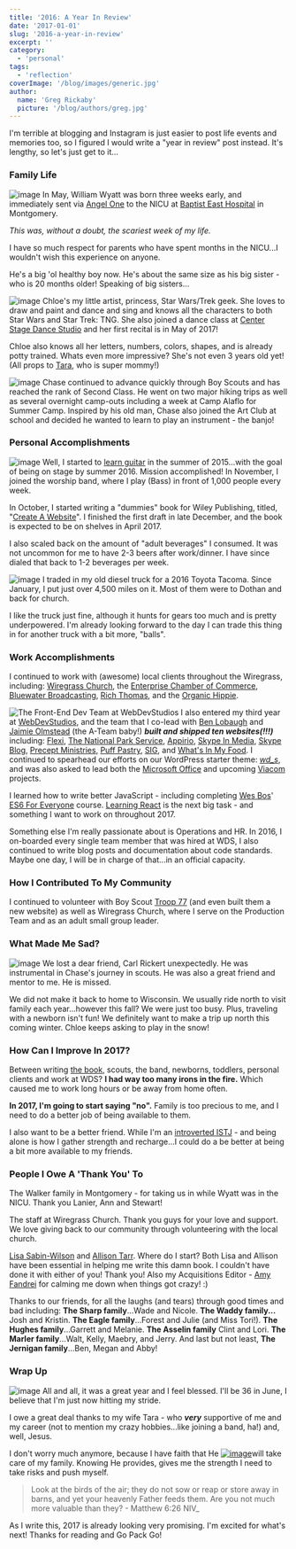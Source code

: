 ```yaml
---
title: '2016: A Year In Review'
date: '2017-01-01'
slug: '2016-a-year-in-review'
excerpt: ''
category:
  - 'personal'
tags:
  - 'reflection'
coverImage: '/blog/images/generic.jpg'
author:
  name: 'Greg Rickaby'
  picture: '/blog/authors/greg.jpg'
---
```


I'm terrible at blogging and Instagram is just easier to post life events and memories too, so I figured I would write a "year in review" post instead. It's lengthy, so let's just get to it...

### Family Life

![image](/optimized/wyatt-nicu-montgomery-150x150.jpg) In May, William Wyatt was born three weeks early, and immediately sent via [Angel One](http://care-ambulance.com/) to the NICU at [Baptist East Hospital](http://www.baptistfirst.org/) in Montgomery.

_This was, without a doubt, the scariest week of my life._

I have so much respect for parents who have spent months in the NICU...I wouldn't wish this experience on anyone.

He's a big 'ol healthy boy now. He's about the same size as his big sister - who is 20 months older! Speaking of big sisters...

![image](/optimized/chloe-painting-150x150.jpg) Chloe's my little artist, princess, Star Wars/Trek geek. She loves to draw and paint and dance and sing and knows all the characters to both Star Wars and Star Trek: TNG. She also joined a dance class at [Center Stage Dance Studio](http://www.centerstagedanceal.com/) and her first recital is in May of 2017!

Chloe also knows all her letters, numbers, colors, shapes, and is already potty trained. Whats even more impressive? She's not even 3 years old yet! (All props to [Tara](http://tararickaby.com), who is super mommy!)

![image](/optimized/chase-greg-scouts-150x150.jpg) Chase continued to advance quickly through Boy Scouts and has reached the rank of Second Class. He went on two major hiking trips as well as several overnight camp-outs including a week at Camp Alaflo for Summer Camp. Inspired by his old man, Chase also joined the Art Club at school and decided he wanted to learn to play an instrument - the banjo!

### Personal Accomplishments

![image](/optimized/greg-bass-wiregrass-cropped-150x150.jpg) Well, I started to [learn guitar](https://gregrickaby.com/2015/07/i-bought-a-guitar/) in the summer of 2015...with the goal of being on stage by summer 2016. Mission accomplished! In November, I joined the worship band, where I play (Bass) in front of 1,000 people every week.

In October, I started writing a "dummies" book for Wiley Publishing, titled, "[Create A Website](https://amzn.to/34QAxAQ)". I finished the first draft in late December, and the book is expected to be on shelves in April 2017.

I also scaled back on the amount of "adult beverages" I consumed. It was not uncommon for me to have 2-3 beers after work/dinner. I have since dialed that back to 1-2 beverages per week.

![image](/optimized/greg-truck-its-just-ok-150x150.jpg) I traded in my old diesel truck for a 2016 Toyota Tacoma. Since January, I put just over 4,500 miles on it. Most of them were to Dothan and back for church.

I like the truck just fine, although it hunts for gears too much and is pretty underpowered. I'm already looking forward to the day I can trade this thing in for another truck with a bit more, "balls".

### Work Accomplishments

I continued to work with (awesome) local clients throughout the Wiregrass, including: [Wiregrass Church](https://wiregrasschurch.org), the [Enterprise Chamber of Commerce](https://enterprisealabama.com), [Bluewater Broadcasting](http://bluewaterbroadcasting.com), [Rich Thomas](https://richthomasweathernetwork.com), and the [Organic Hippie](http://organichippie.com).

![The Front-End Dev Team at WebDevStudios](/blog/images/30207467882_0b5f11d383_kl-150x150.jpg) I also entered my third year at [WebDevStudios](https://webdevstudios.com), and the team that I co-lead with [Ben Lobaugh](https://twitter.com/benlobaugh) and [Jaimie Olmstead](https://twitter.com/jaimieolmstead) (the A-Team baby!) **_built and shipped ten websites(!!!)_** including: [Flexi](http://flexi.shoes/), [The National Park Service](https://www.nps.gov/training/), [Appirio](https://appirio.com/), [Skype In Media](https://media.skype.com), [Skype Blog](https://blogs.skype.com/), [Precept Ministries](http://www.precept.org/), [Puff Pastry](https://www.puffpastry.com/), [SIG](https://www.raiseyourgame.com/), and [What's In My Food](http://www.whatsinmyfood.com/). I continued to spearhead our efforts on our WordPress starter theme: _[wd_s](https://github.com/WebDevStudios/wd_s)_, and was also asked to lead both the [Microsoft Office](https://blogs.office.com/) and upcoming [Viacom](http://viacom.com) projects.

I learned how to write better JavaScript - including completing [Wes Bos](https://twitter.com/wesbos)' [ES6 For Everyone](https://es6.io/) course. [Learning React](https://reactforbeginners.com/) is the next big task - and something I want to work on throughout 2017.

Something else I'm really passionate about is Operations and HR. In 2016, I on-boarded every single team member that was hired at WDS, I also continued to write blog posts and documentation about code standards. Maybe one day, I will be in charge of that...in an official capacity.

### How I Contributed To My Community

I continued to volunteer with Boy Scout [Troop 77](http://troop77enterprise.com) (and even built them a new website) as well as Wiregrass Church, where I serve on the Production Team and as an adult small group leader.

### What Made Me Sad?

![image](/optimized/carl-hike-scouts-150x150.jpg) We lost a dear friend, Carl Rickert unexpectedly. He was instrumental in Chase's journey in scouts. He was also a great friend and mentor to me. He is missed.

We did not make it back to home to Wisconsin. We usually ride north to visit family each year...however this fall? We were just too busy. Plus, traveling with a newborn isn't fun! We definitely want to make a trip up north this coming winter. Chloe keeps asking to play in the snow!

### How Can I Improve In 2017?

Between writing [the book](https://amzn.to/34QAxAQ), scouts, the band, newborns, toddlers, personal clients and work at WDS? **I had way too many irons in the fire.** Which caused me to work long hours or be away from home often.

**In 2017, I'm going to start saying "no".** Family is too precious to me, and I need to do a better job of being available to them.

I also want to be a better friend. While I'm an [introverted ISTJ](https://www.16personalities.com/istj-personality) - and being alone is how I gather strength and recharge...I could do a be better at being a bit more available to my friends.

### People I Owe A 'Thank You' To

The Walker family in Montgomery - for taking us in while Wyatt was in the NICU. Thank you Lanier, Ann and Stewart!

The staff at Wiregrass Church. Thank you guys for your love and support. We love giving back to our community through volunteering with the local church.

[Lisa Sabin-Wilson](https://twitter.com/lisasabinwilson) and [Allison Tarr](https://twitter.com/allisonplus). Where do I start? Both Lisa and Allison have been essential in helping me write this damn book. I couldn't have done it with either of you! Thank you! Also my Acquisitions Editor - [Amy Fandrei](https://twitter.com/amyfandrei) for calming me down when things got crazy! :)

Thanks to our friends, for all the laughs (and tears) through good times and bad including: **The Sharp family**...Wade and Nicole. **The Waddy family...** Josh and Kristin. **The Eagle family**...Forest and Julie (and Miss Tori!). **The Hughes family**...Garrett and Melanie. **The Asselin family** Clint and Lori. **The Marler family**...Walt, Kelly, Maebry, and Jerry. And last but not least, **The Jernigan family**...Ben, Megan and Abby!

### Wrap Up

![image](/optimized/tara-greg-i-love-her-150x150.jpg) All and all, it was a great year and I feel blessed. I'll be 36 in June, I believe that I'm just now hitting my stride.

I owe a great deal thanks to my wife Tara - who _**very**_ supportive of me and my career (not to mention my crazy hobbies...like joining a band, ha!) and, well, Jesus.

I don't worry much anymore, because I have faith that He [![image](/optimized/wyatt-go-pack-go-150x150.jpg)](https://gregrickaby.com/wp-content/uploads/2017/01/wyatt-go-pack-go.jpg)will take care of my family. Knowing He provides, gives me the strength I need to take risks and push myself.

> Look at the birds of the air; they do not sow or reap or store away in barns, and yet your heavenly Father feeds them. Are you not much more valuable than they? - Matthew 6:26 NIV\_

As I write this, 2017 is already looking very promising. I'm excited for what's next! Thanks for reading and Go Pack Go!
